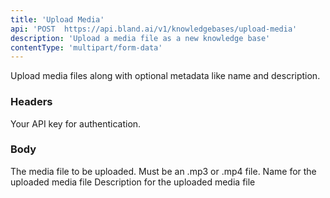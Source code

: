 ```yaml
---
title: 'Upload Media'
api: 'POST  https://api.bland.ai/v1/knowledgebases/upload-media'
description: 'Upload a media file as a new knowledge base'
contentType: 'multipart/form-data'
---
```


Upload media files along with optional metadata like name and description.

### Headers

<ParamField header="authorization" type="string" required>
  Your API key for authentication.
</ParamField>

### Body

<ParamField body="file" type="file" required>
  The media file to be uploaded. Must be an .mp3 or .mp4 file. 
</ParamField>

<ParamField body="name" type="string">
  Name for the uploaded media file
</ParamField>

<ParamField body="description" type="string">
  Description for the uploaded media file
</ParamField>
